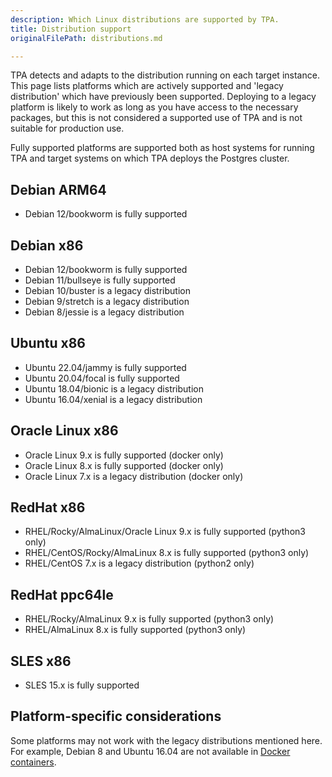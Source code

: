 ```yaml
---
description: Which Linux distributions are supported by TPA.
title: Distribution support
originalFilePath: distributions.md

---
```


TPA detects and adapts to the distribution running on each target
instance. This page lists platforms which are actively supported and
'legacy distribution' which have previously been supported. Deploying to a
legacy platform is likely to work as long as you have access to the
necessary packages, but this is not considered a supported use of TPA
and is not suitable for production use.

Fully supported platforms are supported both as host systems for running
TPA and target systems on which TPA deploys the Postgres cluster.

## Debian ARM64

-   Debian 12/bookworm is fully supported

## Debian x86

-   Debian 12/bookworm is fully supported
-   Debian 11/bullseye is fully supported
-   Debian 10/buster is a legacy distribution
-   Debian 9/stretch is a legacy distribution
-   Debian 8/jessie is a legacy distribution

## Ubuntu x86

-   Ubuntu 22.04/jammy is fully supported
-   Ubuntu 20.04/focal is fully supported
-   Ubuntu 18.04/bionic is a legacy distribution
-   Ubuntu 16.04/xenial is a legacy distribution

## Oracle Linux x86

-   Oracle Linux 9.x is fully supported (docker only)
-   Oracle Linux 8.x is fully supported (docker only)
-   Oracle Linux 7.x is a legacy distribution (docker only)

## RedHat x86

-   RHEL/Rocky/AlmaLinux/Oracle Linux 9.x is fully supported (python3 only)
-   RHEL/CentOS/Rocky/AlmaLinux 8.x is fully supported (python3 only)
-   RHEL/CentOS 7.x is a legacy distribution (python2 only)

## RedHat ppc64le

-   RHEL/Rocky/AlmaLinux 9.x is fully supported (python3 only)
-   RHEL/AlmaLinux 8.x is fully supported (python3 only)

## SLES x86

-   SLES 15.x is fully supported

## Platform-specific considerations

Some platforms may not work with the legacy distributions mentioned here.
For example, Debian 8 and Ubuntu 16.04 are not available in [Docker
containers](../platform-docker/).
